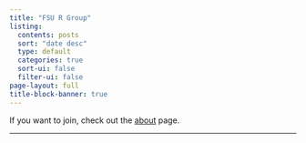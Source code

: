 ```yaml
---
title: "FSU R Group"
listing:
  contents: posts
  sort: "date desc"
  type: default
  categories: true
  sort-ui: false
  filter-ui: false
page-layout: full
title-block-banner: true
---
```


If you want to join, check out the [about](about.qmd) page.

---
